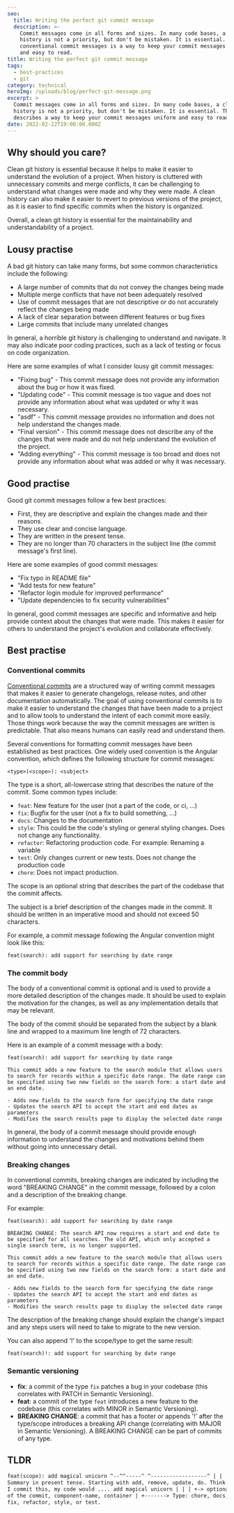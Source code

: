 ```yaml
---
seo:
  title: Writing the perfect git commit message
  description: >-
    Commit messages come in all forms and sizes. In many code bases, a clean git
    history is not a priority, but don't be mistaken. It is essential. Writing
    conventional commit messages is a way to keep your commit messages uniform
    and easy to read.
title: Writing the perfect git commit message
tags:
  - best-practices
  - git
category: technical
heroImg: /uploads/blog/perfect-git-message.png
excerpt: >
  Commit messages come in all forms and sizes. In many code bases, a clean git
  history is not a priority, but don't be mistaken. It is essential. This post
  describes a way to keep your commit messages uniform and easy to read.
date: 2022-02-22T19:00:00.000Z
---
```


## Why should you care?

Clean git history is essential because it helps to make it easier to understand
the evolution of a project. When history is cluttered with unnecessary commits
and merge conflicts, it can be challenging to understand what changes were made
and why they were made. A clean history can also make it easier to revert to
previous versions of the project, as it is easier to find specific commits when
the history is organized.

Overall, a clean git history is essential for the maintainability and
understandability of a project.

## Lousy practise

A bad git history can take many forms, but some common characteristics include
the following:

- A large number of commits that do not convey the changes being made
- Multiple merge conflicts that have not been adequately resolved
- Use of commit messages that are not descriptive or do not accurately reflect
  the changes being made
- A lack of clear separation between different features or bug fixes
- Large commits that include many unrelated changes

In general, a horrible git history is challenging to understand and navigate. It
may also indicate poor coding practices, such as a lack of testing or focus on
code organization.

Here are some examples of what I consider lousy git commit messages:

- "Fixing bug" - This commit message does not provide any information about the
  bug or how it was fixed.
- "Updating code" - This commit message is too vague and does not provide any
  information about what was updated or why it was necessary.
- "asdf" - This commit message provides no information and does not help
  understand the changes made.
- "Final version" - This commit message does not describe any of the changes
  that were made and do not help understand the evolution of the project.
- "Adding everything" - This commit message is too broad and does not provide
  any information about what was added or why it was necessary.

## Good practise

Good git commit messages follow a few best practices:

- First, they are descriptive and explain the changes made and their reasons.
- They use clear and concise language.
- They are written in the present tense.
- They are no longer than 70 characters in the subject line (the commit
  message's first line).

Here are some examples of good commit messages:

- "Fix typo in README file"
- "Add tests for new feature"
- "Refactor login module for improved performance"
- "Update dependencies to fix security vulnerabilities"

In general, good commit messages are specific and informative and help provide
context about the changes that were made. This makes it easier for others to
understand the project's evolution and collaborate effectively.

## Best practise

### Conventional commits

[Conventional commits](https://www.conventionalcommits.org/en/v1.0.0/) are a
structured way of writing commit messages that makes it easier to generate
changelogs, release notes, and other documentation automatically. The goal of
using conventional commits is to make it easier to understand the changes that
have been made to a project and to allow tools to understand the intent of each
commit more easily. Those things work because the way the commit messages are
written is predictable. That also means humans can easily read and understand
them.

Several conventions for formatting commit messages have been established as best
practices. One widely used convention is the Angular convention, which defines
the following structure for commit messages:

```
<type>(<scope>): <subject>
```

The type is a short, all-lowercase string that describes the nature of the
commit. Some common types include:

- `feat`: New feature for the user (not a part of the code, or ci, ...)
- `fix`: Bugfix for the user (not a fix to build something, ...)
- `docs`: Changes to the documentation
- `style`: This could be the code's styling or general styling changes. Does not
  change any functionality.
- `refactor`: Refactoring production code. For example: Renaming a variable
- `test`: Only changes current or new tests. Does not change the production code
- `chore`: Does not impact production.

The scope is an optional string that describes the part of the codebase that the
commit affects.

The subject is a brief description of the changes made in the commit. It should
be written in an imperative mood and should not exceed 50 characters.

For example, a commit message following the Angular convention might look like
this:

```
feat(search): add support for searching by date range
```

### The commit body

The body of a conventional commit is optional and is used to provide a more
detailed description of the changes made. It should be used to explain the
motivation for the changes, as well as any implementation details that may be
relevant.

The body of the commit should be separated from the subject by a blank line and
wrapped to a maximum line length of 72 characters.

Here is an example of a commit message with a body:

```
feat(search): add support for searching by date range

This commit adds a new feature to the search module that allows users to search for records within a specific date range. The date range can be specified using two new fields on the search form: a start date and an end date.

- Adds new fields to the search form for specifying the date range
- Updates the search API to accept the start and end dates as parameters
- Modifies the search results page to display the selected date range
```

In general, the body of a commit message should provide enough information to
understand the changes and motivations behind them without going into
unnecessary detail.

### Breaking changes

In conventional commits, breaking changes are indicated by including the word
"BREAKING CHANGE" in the commit message, followed by a colon and a description
of the breaking change.

For example:

```
feat(search): add support for searching by date range

BREAKING CHANGE: The search API now requires a start and end date to be specified for all searches. The old API, which only accepted a single search term, is no longer supported.

This commit adds a new feature to the search module that allows users to search for records within a specific date range. The date range can be specified using two new fields on the search form: a start date and an end date.

- Adds new fields to the search form for specifying the date range
- Updates the search API to accept the start and end dates as parameters
- Modifies the search results page to display the selected date range
```

The description of the breaking change should explain the change's impact and
any steps users will need to take to migrate to the new version.

You can also append '!' to the scope/type to get the same result:

```
feat(search)!: add support for searching by date range
```

### Semantic versioning

- **fix**: a commit of the type `fix` patches a bug in your codebase (this
  correlates with PATCH in Semantic Versioning).
- **feat**: a commit of the type `feat` introduces a new feature to the codebase
  (this correlates with MINOR in Semantic Versioning).
- **BREAKING CHANGE**: a commit that has a footer or appends '!' after the
  type/scope introduces a breaking API change (correlating with MAJOR in
  Semantic Versioning). A BREAKING CHANGE can be part of commits of any type.

## TLDR

```markdown
feat(scope): add magical unicorn ^--^^-----^ ^------------------^ | | | | | +->
Summary in present tense. Starting with add, remove, update, do. Think about: If
I commit this, my code would .... add magical unicorn | | | +-> optional scope
of the commit, component-name, container | +-------> Type: chore, docs, feat,
fix, refactor, style, or test.
```

